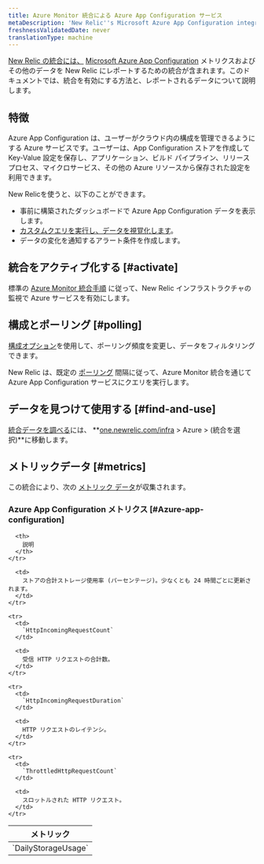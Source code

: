 ```yaml
---
title: Azure Monitor 統合による Azure App Configuration サービス
metaDescription: 'New Relic''s Microsoft Azure App Configuration integration: what data it reports and how to enable it.'
freshnessValidatedDate: never
translationType: machine
---
```


[New Relic の統合には、](/docs/infrastructure/integrations-getting-started/getting-started/introduction-infrastructure-integrations) [Microsoft Azure App Configuration](https://learn.microsoft.com/en-us/azure/azure-app-configuration/) メトリクスおよびその他のデータを New Relic にレポートするための統合が含まれます。このドキュメントでは、統合を有効にする方法と、レポートされるデータについて説明します。

## 特徴

Azure App Configuration は、ユーザーがクラウド内の構成を管理できるようにする Azure サービスです。ユーザーは、App Configuration ストアを作成して Key-Value 設定を保存し、アプリケーション、ビルド パイプライン、リリース プロセス、マイクロサービス、その他の Azure リソースから保存された設定を利用できます。

New Relicを使うと、以下のことができます。

* 事前に構築されたダッシュボードで Azure App Configuration データを表示します。
* [カスタムクエリを実行し、データを視覚化します](/docs/infrastructure/integrations-getting-started/getting-started/use-integration-data-new-relic-insights)。
* データの変化を通知するアラート条件を作成します。

## 統合をアクティブ化する [#activate]

標準の [Azure Monitor 統合手順](/docs/infrastructure/microsoft-azure-integrations/azure-integrations-list/azure-monitor) に従って、New Relic インフラストラクチャの監視で Azure サービスを有効にします。

## 構成とポーリング [#polling]

[構成オプション](/docs/infrastructure/microsoft-azure-integrations/azure-integrations-list/azure-monitor/#settings)を使用して、ポーリング頻度を変更し、データをフィルタリングできます。

New Relic は、既定の [ポーリング](/docs/infrastructure/microsoft-azure-integrations/azure-integrations-list/azure-monitor/#settings) 間隔に従って、Azure Monitor 統合を通じて Azure App Configuration サービスにクエリを実行します。

## データを見つけて使用する [#find-and-use]

[統合データを調べる](/docs/infrastructure/integrations/find-use-infrastructure-integration-data)には、 **[one.newrelic.com/infra](https://one.newrelic.com/infra) > Azure > (統合を選択)**に移動します。

## メトリックデータ [#metrics]

この統合により、次の [メトリック データ](/docs/infrastructure/integrations-getting-started/getting-started/understand-integration-data-data-types#metric)が収集されます。

### Azure App Configuration メトリクス [#Azure-app-configuration]

<table>
  <thead>
    <tr>
      <th style={{ width: "300px" }}>
        メトリック
      </th>

      <th>
        説明
      </th>
    </tr>
  </thead>

  <tbody>
    <tr>
      <td>
        `DailyStorageUsage`
      </td>

      <td>
        ストアの合計ストレージ使用率 (パーセンテージ)。少なくとも 24 時間ごとに更新されます。
      </td>
    </tr>

    <tr>
      <td>
        `HttpIncomingRequestCount`
      </td>

      <td>
        受信 HTTP リクエストの合計数。
      </td>
    </tr>

    <tr>
      <td>
        `HttpIncomingRequestDuration`
      </td>

      <td>
        HTTP リクエストのレイテンシ。
      </td>
    </tr>

    <tr>
      <td>
        `ThrottledHttpRequestCount`
      </td>

      <td>
        スロットルされた HTTP リクエスト。
      </td>
    </tr>
  </tbody>
</table>